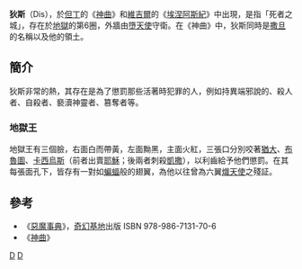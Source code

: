 '''狄斯'''（Dis），於[[但丁|但丁]]的《[[神曲|神曲]]》和[[維吉爾|維吉爾]]的《[[埃涅阿斯紀|埃涅阿斯紀]]》中出現，是指「死者之城」，存在於[[地獄|地獄]]的第6圈，外牆由[[墮天使|墮天使]]守衛。在《神曲》中，狄斯同時是[[撒旦|撒旦]]的名稱以及他的領土。

== 簡介 ==
狄斯非常的熱，其存在是為了懲罰那些活著時犯罪的人，例如持異端邪說的、殺人者、自殺者、褻瀆神靈者、篡奪者等。

=== 地獄王 ===
地獄王有三個臉，右面白而帶黃，左面黝黑，主面火紅，三張口分別咬著[[猶大|猶大]]、[[馬爾庫斯·尤尼烏斯·布魯圖|布魯圖]]、[[盖乌斯·卡西乌斯·朗基努斯|卡西烏斯]]（前者出賣[[耶穌|耶穌]]；後兩者刺殺[[凱撒|凱撒]]），以利齒給予他們懲罰。在其每張面孔下，皆存有一對如[[蝙蝠|蝙蝠]]般的翅翼，為他以往曾為六翼[[熾天使|熾天使]]之殘証。

== 參考 ==
*《[[惡魔事典|惡魔事典]]》，[[奇幻基地|奇幻基地]]出版 ISBN 978-986-7131-70-6
*《[[神曲|神曲]]》

{{宗教小作品}}

[[Category:虛構聚居地|D]]
[[Category:神曲中的惡魔|D]]